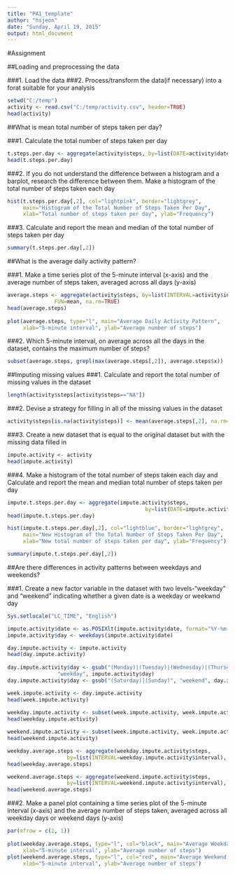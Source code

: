 ```yaml
---
title: "PA1_template"
author: "hsjeon"
date: "Sunday, April 19, 2015"
output: html_document
---
```


#Assignment

##Loading and preprocessing the data

###1. Load the data
###2. Process/transform the data(if necessary) into a forat suitable for your analysis

```r
setwd("C:/temp")
activity <- read.csv("C:/temp/activity.csv", header=TRUE)
head(activity)
```

##What is mean total number of steps taken per day?

###1. Calculate the total number of steps taken per day

```r
t.steps.per.day <- aggregate(activity$steps, by=list(DATE=activity$date), FUN=sum)
head(t.steps.per.day)
```

###2. If you do not understand the difference between a histogram and a barplot, research the difference between them. Make a histogram of the total number of steps taken each day

```r
hist(t.steps.per.day[,2], col="lightpink", border="lightgrey",
     main="Histogram of the Total Number of Steps Taken Per Day", 
     xlab="Total number of steps taken per day", ylab="Frequency")
```

###3. Calculate and report the mean and median of the total number of steps taken per day

```r
summary(t.steps.per.day[,2])
```

##What is the average daily activity pattern?

###1. Make a time series plot of the 5-minute interval (x-axis) and the average number of steps taken, averaged across all days (y-axis)

```r
average.steps <- aggregate(activity$steps, by=list(INTERVAL=activity$interval), 
			   FUN=mean, na.rm=TRUE)
head(average.steps)
        
plot(average.steps, type="l", main="Average Daily Activity Pattern",
     xlab="5-minute interval", ylab="Average number of steps")
```

###2. Which 5-minute interval, on average across all the days in the dataset, contains the maximum number of steps?

```r
subset(average.steps, grepl(max(average.steps[,2]), average.steps$x))
```

##Imputing missing values
###1. Calculate and report the total number of missing values in the dataset

```r
length(activity$steps[activity$steps=="NA"]) 
```

###2. Devise a strategy for filling in all of the missing values in the dataset

```r
activity$steps[is.na(activity$steps)] <- mean(average.steps[,2], na.rm=TRUE)        
```

###3. Create a new dataset that is equal to the original dataset but with the missing data filled in

```r
impute.activity <- activity
head(impute.activity)
```

###4. Make a histogram of the total number of steps taken each day and Calculate and report the mean and median total number of steps taken per day

```r
impute.t.steps.per.day <- aggregate(impute.activity$steps, 
                                            by=list(DATE=impute.activity$date), FUN=sum)
head(impute.t.steps.per.day) 

hist(impute.t.steps.per.day[,2], col="lightblue", border="lightgrey",
     main="New Histogram of the Total Number of Steps Taken Per Day", 
     xlab="New total number of steps taken per day", ylab="Frequency")

summary(impute.t.steps.per.day[,2])
```

##Are there differences in activity patterns between weekdays and weekends?

###1. Create a new factor variable in the dataset with two levels-"weekday" and "weekend" indicating whether a given date is a weekday or weekwnd day

```r
Sys.setlocale("LC_TIME", "English")

impute.activity$date <- as.POSIXlt(impute.activity$date, format="%Y-%m-%d")
impute.activity$day <- weekdays(impute.activity$date) 

day.impute.activity <- impute.activity
head(day.impute.activity)
        
day.impute.activity$day <- gsub("(Monday)|(Tuesday)|(Wednesday)|(Thursday)|(Friday)", 
				"weekday", impute.activity$day)
day.impute.activity$day <- gsub("(Saturday)|(Sunday)", "weekend", day.impute.activity$day) 

week.impute.activity <- day.impute.activity
head(week.impute.activity)
        
weekday.impute.activity <- subset(week.impute.activity, week.impute.activity$day==c("weekday"))
head(weekday.impute.activity)

weekend.impute.activity <- subset(week.impute.activity, week.impute.activity$day==c("weekend"))
head(weekend.impute.activity)

weekday.average.steps <- aggregate(weekday.impute.activity$steps, 
				   by=list(INTERVAL=weekday.impute.activity$interval), FUN=mean)
head(weekday.average.steps)

weekend.average.steps <- aggregate(weekend.impute.activity$steps, 
				   by=list(INTERVAL=weekend.impute.activity$interval), FUN=mean)
head(weekend.average.steps)
```

###2. Make a panel plot containing a time series plot of the 5-minute interval (x-axis) and the average number of steps taken, averaged across all weekday days or weekend days (y-axis)
   
```r
par(mfrow = c(2, 1))
       
plot(weekday.average.steps, type="l", col="black", main="Average Weekday Activity Pattern",
     xlab="5-minute interval", ylab="Average number of steps")
plot(weekend.average.steps, type="l", col="red", main="Average Weekend Activity Pattern",
     xlab="5-minute interval", ylab="Average number of steps")  
```